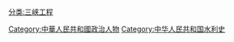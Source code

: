 [[分类:三峡工程|分类:三峡工程]]
[[Category:中華人民共和國政治人物|Category:中華人民共和國政治人物]]
[[Category:中华人民共和国水利史|Category:中华人民共和国水利史]]